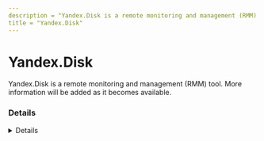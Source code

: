 ---
description = "Yandex.Disk is a remote monitoring and management (RMM) tool. More information will be added as it becomes available."
title = "Yandex.Disk"
---



# Yandex.Disk

Yandex.Disk is a remote monitoring and management (RMM) tool. More information will be added as it becomes available.

### Details
<Details author={""}
         category={""}
         created={""}
         website={""}
         lastModified={""}
         privileges={""}
         free={ false }
         verification={ false }
/>

#### Installation Paths
<Card code={ ["C:\\Program Files (x86)\\Yandex\\*", "*\\Yandex\\*", "*\\YandexDisk2.exe"] }/>





### Forensic Artifacts








### Detections
- Detects potential processes activity of Yandex.Disk RMM tool
  - [Sigma Rule](https://github.com/magicsword-io/LOLRMM/blob/main/detections/sigma/yandex.disk_processes_sigma.yml)


